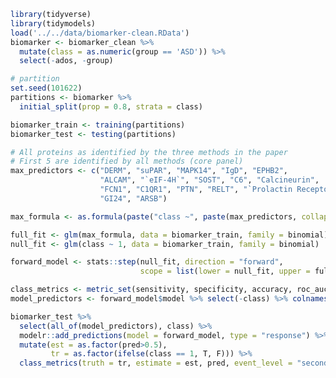```r
library(tidyverse)
library(tidymodels)
load('../../data/biomarker-clean.RData')
biomarker <- biomarker_clean %>%
  mutate(class = as.numeric(group == 'ASD')) %>% 
  select(-ados, -group)
```


```r
# partition
set.seed(101622)
partitions <- biomarker %>%
  initial_split(prop = 0.8, strata = class)

biomarker_train <- training(partitions)
biomarker_test <- testing(partitions)
```

```r
# All proteins as identified by the three methods in the paper
# First 5 are identified by all methods (core panel)
max_predictors <- c("DERM", "suPAR", "MAPK14", "IgD", "EPHB2", 
                    "ALCAM", "`eIF-4H`", "SOST", "C6", "Calcineurin",
                    "FCN1", "C1QR1", "PTN", "RELT", "`Prolactin Receptor`", "ROR1",
                    "GI24", "ARSB")

max_formula <- as.formula(paste("class ~", paste(max_predictors, collapse = "+")))

full_fit <- glm(max_formula, data = biomarker_train, family = binomial)
null_fit <- glm(class ~ 1, data = biomarker_train, family = binomial)

forward_model <- stats::step(null_fit, direction = "forward", 
                             scope = list(lower = null_fit, upper = full_fit), trace = 0)

```

```r
class_metrics <- metric_set(sensitivity, specificity, accuracy, roc_auc)
model_predictors <- forward_model$model %>% select(-class) %>% colnames()

biomarker_test %>% 
  select(all_of(model_predictors), class) %>% 
  modelr::add_predictions(model = forward_model, type = "response") %>% 
  mutate(est = as.factor(pred>0.5), 
         tr = as.factor(ifelse(class == 1, T, F))) %>%
  class_metrics(truth = tr, estimate = est, pred, event_level = "second")

```


